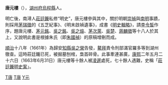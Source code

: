 {{Unreferenced|time=2020-10-24T10:16:07+00:00}}
'''唐元樓'''（{{bd||？|1663年|6月31日|catIdx=T,唐}}），[[湖州府|湖州府]][[烏程縣|烏程縣]]人。

明亡後，南潯人[[莊廷鑨|莊廷鑨]]私修“明史”，唐元樓參與其中，關於明朝[[崇禎|崇禎]]與[[南明|南明]]事蹟，則採用[[茅瑞徵|茅瑞徵]]的《五芝紀事》、《明末啟禎遺事》，成書《[[明史輯略|明史輯略]]》，請[[李令皙|李令皙]]作序，題唐元樓、[[茅元銘|茅元銘]]、[[吳之銘|吳之銘]]、[[吳之熔|吳之熔]]、[[茅次萊|茅次萊]]、[[吳楚|吳楚]]、[[蔣麟徵|蔣麟徵]]等十八人於其上，又說明此書是根據朱氏（即[[朱國禎|朱國禎]]）的原稿增刪而成。

[[順治|順治]]十八年（1661年）為歸安[[知縣|知縣]][[吳之榮|吳之榮]]告發，[[鰲拜|鰲拜]]責令刑部滿官羅多等到湖州徹查。這時莊廷鑨已死，被掘墓刨棺，梟首碎骨。此事牽連甚廣，[[康熙|康熙]]二年五月二十六日（1663年6月31日）唐元樓等十餘人被[[凌遲|凌遲]]處死，七十餘人遇難，史稱「[[莊廷鑨明史案|莊廷鑨明史案]]」。

[[Category:清朝文字狱受难者|T唐]]
[[Category:湖州人|T唐]]
[[Category:唐姓|Y元]]
{{明朝人物小作品}}